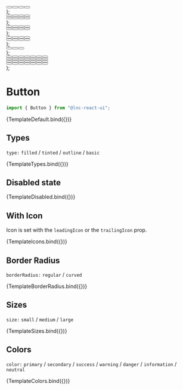 
<Meta title="General/Button" component={Button} />


  <div style={{ display: "flex", gap: "16px" }}>
    <Button {...args} type={"filled"} />
    <Button {...args} type={"tinted"} />
    <Button {...args} type={"outline"} />
    <Button {...args} type={"basic"} />
  </div>
);

  <div>
    <div style={{ display: "flex", gap: "16px", marginBottom: "16px" }}>
      <Button {...args} type={"filled"} borderRadius={"regular"} />
      <Button {...args} type={"tinted"} borderRadius={"regular"} />
      <Button {...args} type={"outline"} borderRadius={"regular"} />
      <Button {...args} type={"basic"} borderRadius={"regular"} />
    </div>
    <div style={{ display: "flex", gap: "16px" }}>
      <Button
        {...args}
        type={"filled"}
        borderRadius={"curved"}
        leadingIcon="user"
      />
      <Button
        {...args}
        type={"tinted"}
        borderRadius={"curved"}
        leadingIcon="user"
      />
      <Button
        {...args}
        type={"outline"}
        borderRadius={"curved"}
        leadingIcon="user"
      />
      <Button
        {...args}
        type={"basic"}
        borderRadius={"curved"}
        leadingIcon="user"
      />
    </div>
  </div>
);

  <div>
    <div style={{ display: "flex", gap: "16px", marginBottom: "12px" }}>
      <Button {...args} leadingIcon={"user"} type={"filled"} />
      <Button {...args} leadingIcon={"user"} type={"tinted"} />
      <Button {...args} leadingIcon={"user"} type={"outline"} />
      <Button {...args} leadingIcon={"user"} type={"basic"} />
    </div>
    <div style={{ display: "flex", gap: "16px" }}>
      <Button {...args} trailingIcon={"clock"} type={"filled"} />
      <Button {...args} trailingIcon={"clock"} type={"tinted"} />
      <Button {...args} trailingIcon={"clock"} type={"outline"} />
      <Button {...args} trailingIcon={"clock"} type={"basic"} />
    </div>
  </div>
);

  <div>
    <div style={{ display: "flex", gap: "16px", marginBottom: "12px" }}>
      <Button {...args} leadingIcon={"user"} type={"filled"} />
      <Button {...args} leadingIcon={"user"} type={"tinted"} />
      <Button {...args} leadingIcon={"user"} type={"outline"} />
      <Button {...args} leadingIcon={"user"} type={"basic"} />
    </div>
    <div style={{ display: "flex", gap: "16px" }}>
      <Button
        {...args}
        trailingIcon={"clock"}
        type={"filled"}
        iconStyle={"regular"}
      />
      <Button
        {...args}
        trailingIcon={"clock"}
        type={"tinted"}
        iconStyle={"regular"}
      />
      <Button
        {...args}
        trailingIcon={"clock"}
        type={"outline"}
        iconStyle={"regular"}
      />
      <Button
        {...args}
        trailingIcon={"clock"}
        type={"basic"}
        iconStyle={"regular"}
      />
    </div>
  </div>
);

  <div style={{ display: "flex", gap: "16px" }}>
    <Button {...args} size="small" />
    <Button {...args} size="medium" />
    <Button {...args} size="large" />
  </div>
);

  <div>
    <div style={{ display: "flex", gap: "16px", marginBottom: "16px" }}>
      <Button {...args} type={"filled"} color="primary" leadingIcon={"user"} />
      <Button {...args} type={"filled"} color="secondary" />
      <Button {...args} type={"filled"} color="success" />
      <Button {...args} type={"filled"} color="warning" />
      <Button {...args} type={"filled"} color="danger" />
      <Button {...args} type={"filled"} color="information" />
      <Button
        {...args}
        type={"filled"}
        color="neutral"
        trailingIcon={"clock"}
      />
    </div>
    <div style={{ display: "flex", gap: "16px", marginBottom: "16px" }}>
      <Button {...args} type={"tinted"} color="primary" />
      <Button
        {...args}
        type={"tinted"}
        color="secondary"
        leadingIcon={"user"}
      />
      <Button {...args} type={"tinted"} color="success" />
      <Button {...args} type={"tinted"} color="warning" />
      <Button {...args} type={"tinted"} color="danger" />
      <Button
        {...args}
        type={"tinted"}
        color="information"
        trailingIcon={"clock"}
      />
      <Button {...args} type={"tinted"} color="neutral" />
    </div>
    <div style={{ display: "flex", gap: "16px", marginBottom: "16px" }}>
      <Button {...args} type={"basic"} color="primary" />
      <Button {...args} type={"basic"} color="secondary" />
      <Button {...args} type={"basic"} color="success" leadingIcon={"user"} />
      <Button {...args} type={"basic"} color="warning" />
      <Button {...args} type={"basic"} color="danger" trailingIcon={"clock"} />
      <Button {...args} type={"basic"} color="information" />
      <Button {...args} type={"basic"} color="neutral" />
    </div>
    <div style={{ display: "flex", gap: "16px" }}>
      <Button {...args} type={"outline"} color="primary" />
      <Button {...args} type={"outline"} color="secondary" />
      <Button {...args} type={"outline"} color="success" />
      <Button
        {...args}
        type={"outline"}
        color="warning"
        leadingIcon={"user"}
        trailingIcon={"clock"}
      />
      <Button {...args} type={"outline"} color="danger" />
      <Button {...args} type={"outline"} color="information" />
      <Button {...args} type={"outline"} color="neutral" />
    </div>
  </div>
);

# Button

```jsx
import { Button } from "@lnc-react-ui";
```

<Canvas withSource="open">
  <Story
    name="Default"
    args={{
      text: "Button",
    }}
  >
    {TemplateDefault.bind({})}
  </Story>
</Canvas>

<ArgsTable story="Default" />

## Types

`type:` `filled` / `tinted` / `outline` / `basic`

<Canvas>
  <Story
    name="Types"
    args={{
      text: "Button",
    }}
  >
    {TemplateTypes.bind({})}
  </Story>
</Canvas>

## Disabled state

<Canvas>
  <Story
    name="Disabled"
    args={{
      disabled: true,
      text: "Button",
      iconStyle: "solid",
    }}
  >
    {TemplateDisabled.bind({})}
  </Story>
</Canvas>

## With Icon

Icon is set with the `leadingIcon` or the `trailingIcon` prop.

<Canvas>
  <Story
    name="With Icon"
    args={{
      text: "Button",
    }}
  >
    {TemplateIcons.bind({})}
  </Story>
</Canvas>

## Border Radius

`borderRadius:` `regular` / `curved`

<Canvas>
  <Story
    name="Border Radius"
    args={{
      text: "Button",
    }}
  >
    {TemplateBorderRadius.bind({})}
  </Story>
</Canvas>

## Sizes

`size:` `small` / `medium` / `large`

<Canvas>
  <Story
    name="Sizes"
    args={{
      text: "Button",
    }}
  >
    {TemplateSizes.bind({})}
  </Story>
</Canvas>

## Colors

`color:` `primary` / `secondary` / `success` / `warning` / `danger` / `information` / `neutral`

<Canvas>
  <Story
    name="Colors"
    args={{
      text: "Button",
    }}
  >
    {TemplateColors.bind({})}
  </Story>
</Canvas>
